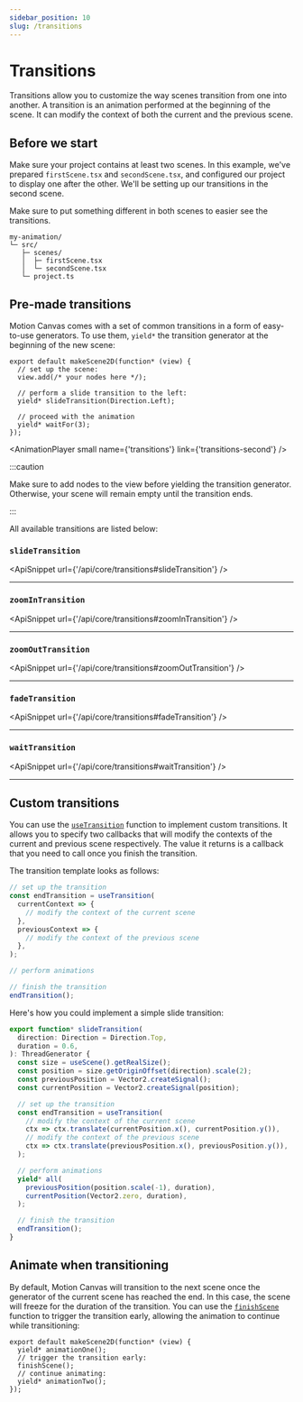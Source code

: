 ```yaml
---
sidebar_position: 10
slug: /transitions
---
```



# Transitions

Transitions allow you to customize the way scenes transition from one into
another. A transition is an animation performed at the beginning of the scene.
It can modify the context of both the current and the previous scene.

## Before we start

<div className='row'>
  <div className='col'>

Make sure your project contains at least two scenes. In this example, we've
prepared `firstScene.tsx` and `secondScene.tsx`, and configured our project to
display one after the other. We'll be setting up our transitions in the second
scene.

Make sure to put something different in both scenes to easier see the
transitions.

  </div>
  <div className='col'>

```
my-animation/
└─ src/
   ├─ scenes/
   │  ├─ firstScene.tsx
   │  └─ secondScene.tsx
   └─ project.ts
```

  </div>
</div>

## Pre-made transitions

Motion Canvas comes with a set of common transitions in a form of easy-to-use
generators. To use them, `yield*` the transition generator at the beginning of
the new scene:

```tsx title="src/scenes/secondScene.tsx"
export default makeScene2D(function* (view) {
  // set up the scene:
  view.add(/* your nodes here */);

  // perform a slide transition to the left:
  yield* slideTransition(Direction.Left);

  // proceed with the animation
  yield* waitFor(3);
});
```

<AnimationPlayer small name={'transitions'} link={'transitions-second'} />

:::caution

Make sure to add nodes to the view before yielding the transition generator.
Otherwise, your scene will remain empty until the transition ends.

:::

All available transitions are listed below:

### `slideTransition`

<ApiSnippet url={'/api/core/transitions#slideTransition'} />
<hr />

### `zoomInTransition`

<ApiSnippet url={'/api/core/transitions#zoomInTransition'} />
<hr />

### `zoomOutTransition`

<ApiSnippet url={'/api/core/transitions#zoomOutTransition'} />
<hr />

### `fadeTransition`

<ApiSnippet url={'/api/core/transitions#fadeTransition'} />
<hr />

### `waitTransition`

<ApiSnippet url={'/api/core/transitions#waitTransition'} />
<hr />

## Custom transitions

You can use the [`useTransition`](/api/core/transitions#useTransition) function
to implement custom transitions. It allows you to specify two callbacks that
will modify the contexts of the current and previous scene respectively. The
value it returns is a callback that you need to call once you finish the
transition.

The transition template looks as follows:

```ts
// set up the transition
const endTransition = useTransition(
  currentContext => {
    // modify the context of the current scene
  },
  previousContext => {
    // modify the context of the previous scene
  },
);

// perform animations

// finish the transition
endTransition();
```

Here's how you could implement a simple slide transition:

```ts
export function* slideTransition(
  direction: Direction = Direction.Top,
  duration = 0.6,
): ThreadGenerator {
  const size = useScene().getRealSize();
  const position = size.getOriginOffset(direction).scale(2);
  const previousPosition = Vector2.createSignal();
  const currentPosition = Vector2.createSignal(position);

  // set up the transition
  const endTransition = useTransition(
    // modify the context of the current scene
    ctx => ctx.translate(currentPosition.x(), currentPosition.y()),
    // modify the context of the previous scene
    ctx => ctx.translate(previousPosition.x(), previousPosition.y()),
  );

  // perform animations
  yield* all(
    previousPosition(position.scale(-1), duration),
    currentPosition(Vector2.zero, duration),
  );

  // finish the transition
  endTransition();
}
```

## Animate when transitioning

By default, Motion Canvas will transition to the next scene once the generator
of the current scene has reached the end. In this case, the scene will freeze
for the duration of the transition. You can use the
[`finishScene`](/api/core/utils#finishScene) function to trigger the transition
early, allowing the animation to continue while transitioning:

```tsx
export default makeScene2D(function* (view) {
  yield* animationOne();
  // trigger the transition early:
  finishScene();
  // continue animating:
  yield* animationTwo();
});
```
